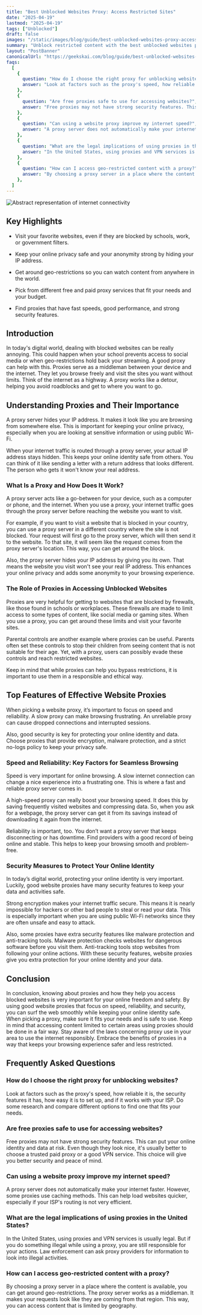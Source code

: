 ```yaml
---
title: "Best Unblocked Websites Proxy: Access Restricted Sites"
date: "2025-04-19"
lastmod: "2025-04-19"
tags: ["Unblocked"]
draft: false
images: "/static/images/blog/guide/best-unblocked-websites-proxy-access-restricted-sites.png"
summary: "Unblock restricted content with the best unblocked websites proxy. Find out how to access blocked sites easily on our blog!"
layout: "PostBanner"
canonicalUrl: "https://geekskai.com/blog/guide/best-unblocked-websites-proxy-access-restricted-sites/"
faqs:
  [
    {
      question: "How do I choose the right proxy for unblocking websites?",
      answer: "Look at factors such as the proxy's speed, how reliable it is, the security features it has, how easy it is to set up, and if it works with your ISP. Do some research and compare different options to find one that fits your needs.",
    },
    {
      question: "Are free proxies safe to use for accessing websites?",
      answer: "Free proxies may not have strong security features. This can put your online identity and data at risk. Even though they look nice, it's usually better to choose a trusted paid proxy or a good VPN service. This choice will give you better security and peace of mind.",
    },
    {
      question: "Can using a website proxy improve my internet speed?",
      answer: "A proxy server does not automatically make your internet faster. However, some proxies use caching methods. This can help load websites quicker, especially if your ISP's routing is not very efficient.",
    },
    {
      question: "What are the legal implications of using proxies in the United States?",
      answer: "In the United States, using proxies and VPN services is usually legal. But if you do something illegal while using a proxy, you are still responsible for your actions. Law enforcement can ask proxy providers for information to look into illegal activities.",
    },
    {
      question: "How can I access geo-restricted content with a proxy?",
      answer: "By choosing a proxy server in a place where the content is available, you can get around geo-restrictions. The proxy server works as a middleman. It makes your requests look like they are coming from that region. This way, you can access content that is limited by geography.",
    },
  ]
---
```


![Abstract representation of internet connectivity](/static/images/blog/guide/best-unblocked-websites-proxy-access-restricted-sites.png)

## Key Highlights

- Visit your favorite websites, even if they are blocked by schools, work, or government filters.

- Keep your online privacy safe and your anonymity strong by hiding your IP address.

- Get around geo-restrictions so you can watch content from anywhere in the world.

- Pick from different free and paid proxy services that fit your needs and your budget.

- Find proxies that have fast speeds, good performance, and strong security features.

## Introduction

In today's digital world, dealing with blocked websites can be really annoying. This could happen when your school prevents access to social media or when geo-restrictions hold back your streaming. A good proxy can help with this. Proxies serve as a middleman between your device and the internet. They let you browse freely and visit the sites you want without limits. Think of the internet as a highway. A proxy works like a detour, helping you avoid roadblocks and get to where you want to go.

## Understanding Proxies and Their Importance

A proxy server hides your IP address. It makes it look like you are browsing from somewhere else. This is important for keeping your online privacy, especially when you are looking at sensitive information or using public Wi-Fi.

When your internet traffic is routed through a proxy server, your actual IP address stays hidden. This keeps your online identity safe from others. You can think of it like sending a letter with a return address that looks different. The person who gets it won't know your real address.

### What Is a Proxy and How Does It Work?

A proxy server acts like a go-between for your device, such as a computer or phone, and the internet. When you use a proxy, your internet traffic goes through the proxy server before reaching the website you want to visit.

For example, if you want to visit a website that is blocked in your country, you can use a proxy server in a different country where the site is not blocked. Your request will first go to the proxy server, which will then send it to the website. To that site, it will seem like the request comes from the proxy server's location. This way, you can get around the block.

Also, the proxy server hides your IP address by giving you its own. That means the website you visit won't see your real IP address. This enhances your online privacy and adds some anonymity to your browsing experience.

### The Role of Proxies in Accessing Unblocked Websites

Proxies are very helpful for getting to websites that are blocked by firewalls, like those found in schools or workplaces. These firewalls are made to limit access to some types of content, like social media or gaming sites. When you use a proxy, you can get around these limits and visit your favorite sites.

Parental controls are another example where proxies can be useful. Parents often set these controls to stop their children from seeing content that is not suitable for their age. Yet, with a proxy, users can possibly evade these controls and reach restricted websites.

Keep in mind that while proxies can help you bypass restrictions, it is important to use them in a responsible and ethical way.

## Top Features of Effective Website Proxies

When picking a website proxy, it’s important to focus on speed and reliability. A slow proxy can make browsing frustrating. An unreliable proxy can cause dropped connections and interrupted sessions.

Also, good security is key for protecting your online identity and data. Choose proxies that provide encryption, malware protection, and a strict no-logs policy to keep your privacy safe.

### Speed and Reliability: Key Factors for Seamless Browsing

Speed is very important for online browsing. A slow internet connection can change a nice experience into a frustrating one. This is where a fast and reliable proxy server comes in.

A high-speed proxy can really boost your browsing speed. It does this by saving frequently visited websites and compressing data. So, when you ask for a webpage, the proxy server can get it from its savings instead of downloading it again from the internet.

Reliability is important, too. You don’t want a proxy server that keeps disconnecting or has downtime. Find providers with a good record of being online and stable. This helps to keep your browsing smooth and problem-free.

### Security Measures to Protect Your Online Identity

In today’s digital world, protecting your online identity is very important. Luckily, good website proxies have many security features to keep your data and activities safe.

Strong encryption makes your internet traffic secure. This means it is nearly impossible for hackers or other bad people to steal or read your data. This is especially important when you are using public Wi-Fi networks since they are often unsafe and easy to attack.

Also, some proxies have extra security features like malware protection and anti-tracking tools. Malware protection checks websites for dangerous software before you visit them. Anti-tracking tools stop websites from following your online actions. With these security features, website proxies give you extra protection for your online identity and your data.

## Conclusion

In conclusion, knowing about proxies and how they help you access blocked websites is very important for your online freedom and safety. By using good website proxies that focus on speed, reliability, and security, you can surf the web smoothly while keeping your online identity safe. When picking a proxy, make sure it fits your needs and is safe to use. Keep in mind that accessing content limited to certain areas using proxies should be done in a fair way. Stay aware of the laws concerning proxy use in your area to use the internet responsibly. Embrace the benefits of proxies in a way that keeps your browsing experience safer and less restricted.

## Frequently Asked Questions

### How do I choose the right proxy for unblocking websites?

Look at factors such as the proxy's speed, how reliable it is, the security features it has, how easy it is to set up, and if it works with your ISP. Do some research and compare different options to find one that fits your needs.

### Are free proxies safe to use for accessing websites?

Free proxies may not have strong security features. This can put your online identity and data at risk. Even though they look nice, it's usually better to choose a trusted paid proxy or a good VPN service. This choice will give you better security and peace of mind.

### Can using a website proxy improve my internet speed?

A proxy server does not automatically make your internet faster. However, some proxies use caching methods. This can help load websites quicker, especially if your ISP's routing is not very efficient.

### What are the legal implications of using proxies in the United States?

In the United States, using proxies and VPN services is usually legal. But if you do something illegal while using a proxy, you are still responsible for your actions. Law enforcement can ask proxy providers for information to look into illegal activities.

### How can I access geo-restricted content with a proxy?

By choosing a proxy server in a place where the content is available, you can get around geo-restrictions. The proxy server works as a middleman. It makes your requests look like they are coming from that region. This way, you can access content that is limited by geography.
